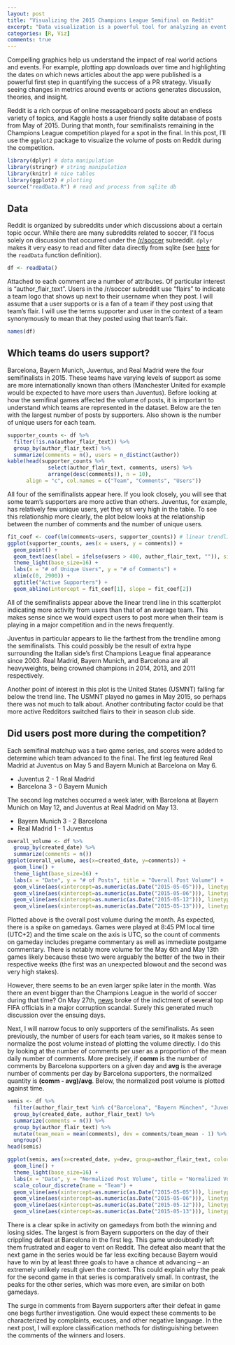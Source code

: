 ```yaml
---
layout: post
title: "Visualizing the 2015 Champions League Semifinal on Reddit"
excerpt: "Data visualization is a powerful tool for analyzing an event. In this post, I look at how the volume of posts on Reddit from soccer fans changes in response to games in the Champions League semifinal."
categories: [R, Viz]
comments: true
---
```


Compelling graphics help us understand the impact of real world actions and events. For example, plotting app downloads over time and highlighting the dates on which news articles about the app were published is a powerful first step in quantifying the success of a PR strategy. Visually seeing changes in metrics around events or actions generates discussion, theories, and insight.

Reddit is a rich corpus of online messageboard posts about an endless variety of topics, and Kaggle hosts a user friendly sqlite database of posts from May of 2015. During that month, four semifinalists remaining in the Champions League competition played for a spot in the final. In this post, I'll use the `ggplot2` package to visualize the volume of posts on Reddit during the competition.

```r
library(dplyr) # data manipulation
library(stringr) # string manipulation
library(knitr) # nice tables
library(ggplot2) # plotting
source("readData.R") # read and process from sqlite db
```

## Data

Reddit is organized by subreddits under which discussions about a certain topic occur. While there are many subreddits related to soccer, I'll focus solely on discussion that occurred under the [/r/soccer](http://www.reddit.com/r/soccer) subreddit. `dplyr` makes it very easy to read and filter data directly from sqlite (see [here](http://github.com/llefebure/reddit-champions-league/blob/master/readData.R) for the `readData` function definition).

```r
df <- readData()
```

Attached to each comment are a number of attributes. Of particular interest is "author\_flair\_text". Users in the /r/soccer subreddit use "flairs" to indicate a team logo that shows up next to their username when they post. I will assume that a user supports or is a fan of a team if they post using that team's flair. I will use the terms supporter and user in the context of a team synonymously to mean that they posted using that team's flair.

```r
names(df)
```

## Which teams do users support?

Barcelona, Bayern Munich, Juventus, and Real Madrid were the four semifinalists in 2015. These teams have varying levels of support as some are more internationally known than others (Manchester United for example would be expected to have more users than Juventus). Before looking at how the semifinal games affected the volume of posts, it is important to understand which teams are represented in the dataset. Below are the ten with the largest number of posts by supporters. Also shown is the number of unique users for each team.
```r
supporter_counts <- df %>% 
  filter(!is.na(author_flair_text)) %>%
  group_by(author_flair_text) %>%
  summarize(comments = n(), users = n_distinct(author))
kable(head(supporter_counts %>% 
             select(author_flair_text, comments, users) %>% 
             arrange(desc(comments)), n = 10), 
      align = "c", col.names = c("Team", "Comments", "Users"))
```

All four of the semifinalists appear here. If you look closely, you will see that some team's supporters are more active than others. Juventus, for example, has relatively few unique users, yet they sit very high in the table. To see this relationship more clearly, the plot below looks at the relationship between the number of comments and the number of unique users.

```r
fit_coef <- coef(lm(comments~users, supporter_counts)) # linear trendline
ggplot(supporter_counts, aes(x = users, y = comments)) +
  geom_point() +
  geom_text(aes(label = ifelse(users > 400, author_flair_text, "")), size = 4, hjust = -.05) +
  theme_light(base_size=16) + 
  labs(x = "# of Unique Users", y = "# of Comments") +
  xlim(c(0, 2900)) +
  ggtitle("Active Supporters") + 
  geom_abline(intercept = fit_coef[1], slope = fit_coef[2])
```

All of the semifinalists appear above the linear trend line in this scatterplot indicating more activity from users than that of an average team. This makes sense since we would expect users to post more when their team is playing in a major competition and in the news frequently.

Juventus in particular appears to lie the farthest from the trendline among the semifinalists. This could possibly be the result of extra hype surrounding the Italian side's first Champions League final appearance since 2003. Real Madrid, Bayern Munich, and Barcelona are all heavyweights, being crowned champions in 2014, 2013, and 2011 respectively. 

Another point of interest in this plot is the United States (USMNT) falling far below the trend line. The USMNT played no games in May 2015, so perhaps there was not much to talk about. Another contributing factor could be that more active Redditors switched flairs to their in season club side.

## Did users post more during the competition?

Each semifinal matchup was a two game series, and scores were added to determine which team advanced to the final. The first leg featured Real Madrid at Juventus on May 5 and Bayern Munich at Barcelona on May 6.

* Juventus 2 - 1 Real Madrid
* Barcelona 3 - 0 Bayern Munich

The second leg matches occurred a week later, with Barcelona at Bayern Munich on May 12, and Juventus at Real Madrid on May 13.

* Bayern Munich 3 - 2 Barcelona
* Real Madrid 1 - 1 Juventus

```r
overall_volume <- df %>% 
  group_by(created_date) %>% 
  summarize(comments = n())
ggplot(overall_volume, aes(x=created_date, y=comments)) +
  geom_line() +
  theme_light(base_size=16) +
  labs(x = "Date", y = "# of Posts", title = "Overall Post Volume") +
  geom_vline(aes(xintercept=as.numeric(as.Date("2015-05-05"))), linetype = 2) +
  geom_vline(aes(xintercept=as.numeric(as.Date("2015-05-06"))), linetype = 2) +
  geom_vline(aes(xintercept=as.numeric(as.Date("2015-05-12"))), linetype = 2) +
  geom_vline(aes(xintercept=as.numeric(as.Date("2015-05-13"))), linetype = 2)
```

Plotted above is the overall post volume during the month. As expected, there is a spike on gamedays. Games were played at 8:45 PM local time (UTC+2) and the time scale on the axis is UTC, so the count of comments on gameday includes pregame commentary as well as immediate postgame commentary. There is notably more volume for the May 6th and May 13th games likely because these two were arguably the better of the two in their respective weeks (the first was an unexpected blowout and the second was very high stakes). 

However, there seems to be an even larger spike later in the month. Was there an event bigger than the Champions League in the world of soccer during that time? On May 27th, [news](http://www.nytimes.com/interactive/2015/05/27/sports/soccer/the-fifa-officials-charged-with-corruption.html) broke of the indictment of several top FIFA officials in a major corruption scandal. Surely this generated much discussion over the ensuing days.

Next, I will narrow focus to only supporters of the semifinalists. As seen previously, the number of users for each team varies, so it makes sense to normalize the post volume instead of plotting the volume directly. I do this by looking at the number of comments per user as a proportion of the mean daily number of comments. More precisely, if **comm** is the number of comments by Barcelona supporters on a given day and **avg** is the average number of comments per day by Barcelona supporters, the normalized quantity is **(comm - avg)/avg**. Below, the normalized post volume is plotted against time.

```r
semis <- df %>%
  filter(author_flair_text %in% c("Barcelona", "Bayern München", "Juventus", "Real Madrid")) %>%
  group_by(created_date, author_flair_text) %>%
  summarize(comments = n()) %>%
  group_by(author_flair_text) %>%
  mutate(team_mean = mean(comments), dev = comments/team_mean - 1) %>%
  ungroup()
head(semis)
```

```r
ggplot(semis, aes(x=created_date, y=dev, group=author_flair_text, color = author_flair_text)) +
  geom_line() +
  theme_light(base_size=16) +
  labs(x = "Date", y = "Normalized Post Volume", title = "Normalized Volume of Posts") +
  scale_colour_discrete(name = "Team") + 
  geom_vline(aes(xintercept=as.numeric(as.Date("2015-05-05"))), linetype = 2) +
  geom_vline(aes(xintercept=as.numeric(as.Date("2015-05-06"))), linetype = 2) +
  geom_vline(aes(xintercept=as.numeric(as.Date("2015-05-12"))), linetype = 2) +
  geom_vline(aes(xintercept=as.numeric(as.Date("2015-05-13"))), linetype = 2)
```

There is a clear spike in activity on gamedays from both the winning and losing sides. The largest is from Bayern supporters on the day of their crippling defeat at Barcelona in the first leg. This game undoubtedly left them frustrated and eager to vent on Reddit. The defeat also meant that the next game in the series would be far less exciting because Bayern would have to win by at least three goals to have a chance at advancing -- an extremely unlikely result given the context. This could explain why the peak for the second game in that series is comparatively small. In contrast, the peaks for the other series, which was more even, are similar on both gamedays.

The surge in comments from Bayern supporters after their defeat in game one begs further investigation. One would expect these comments to be characterized by complaints, excuses, and other negative language. In the next post, I will explore classification methods for distinguishing between the comments of the winners and losers.